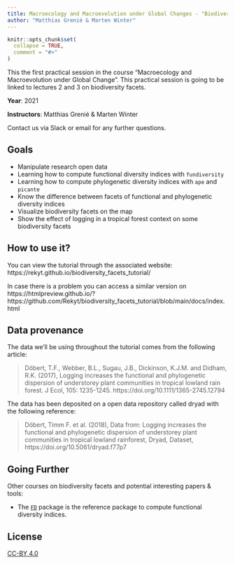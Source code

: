 ```yaml
---
title: Macroecology and Macroevolution under Global Changes - "Biodiversity facets in macro-space"
author: "Matthias Grenié & Marten Winter"
---
```


<!-- README.md is generated from README.Rmd. Please edit that file -->

```r
knitr::opts_chunk$set(
  collapse = TRUE,
  comment = "#>"
)
```

This the first practical session in the course "Macroecology and Macroevolution under Global Change". This practical session is going to be linked to lectures 2 and 3 on biodiversity facets.

**Year**: 2021

**Instructors**: Matthias Grenié & Marten Winter

Contact us via Slack or email for any further questions.


## Goals

* Manipulate research open data
* Learning how to compute functional diversity indices with `fundiversity`
* Learning how to compute phylogenetic diversity indices with `ape` and `picante`
* Know the difference between facets of functional and phylogenetic diversity indices
* Visualize biodiversity facets on the map
* Show the effect of logging in a tropical forest context on some biodiversity facets

## How to use it?

You can view the tutorial through the associated website: https://rekyt.github.io/biodiversity_facets_tutorial/

In case there is a problem you can access a similar version on https://htmlpreview.github.io/?https://github.com/Rekyt/biodiversity_facets_tutorial/blob/main/docs/index.html

## Data provenance

The data we'll be using throughout the tutorial comes from the following article: 

> Döbert, T.F., Webber, B.L., Sugau, J.B., Dickinson, K.J.M. and Didham, R.K. (2017), Logging increases the functional and phylogenetic dispersion of understorey plant communities in tropical lowland rain forest. J Ecol, 105: 1235-1245. https://doi.org/10.1111/1365-2745.12794

The data has been deposited on a open data repository called dryad with the following reference:

> Döbert, Timm F. et al. (2018), Data from: Logging increases the functional and phylogenetic dispersion of understorey plant communities in tropical lowland rainforest, Dryad, Dataset, https://doi.org/10.5061/dryad.f77p7

## Going Further

Other courses on biodiversity facets and potential interesting papers & tools:

* The [`FD`](https://cran.r-project.org/package=FD) package is the reference package to compute functional diversity indices.

## License

[CC-BY 4.0](https://creativecommons.org/licenses/by/4.0/)
